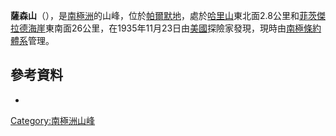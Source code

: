 {{coord|74|12|S|76|28|W|display=title}}

'''薩森山'''（{{lang-en|Mount Southern}}），是[[南極洲|南極洲]]的山峰，位於[[帕爾默地|帕爾默地]]，處於[[哈里山|哈里山]]東北面2.8公里和[[菲茨傑拉德海崖|菲茨傑拉德海崖]]東南面26公里，在1935年11月23日由[[美國|美國]]探險家發現，現時由[[南極條約體系|南極條約體系]]管理。

==參考資料==
*{{usgs-gazetteer}}

{{Antarctica-geo-stub}}
[[Category:南極洲山峰|Category:南極洲山峰]]